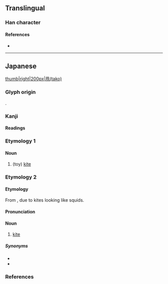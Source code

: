 {{character info/new}}
==Translingual==

===Han character===
{{Han char|rn=16|rad=几|as=03|sn=5|four=|canj=HNLB|ids=⿵⺇巾}}

====References====
* {{Han ref|kx=0134.081|dkj=01749|dj=0299.190|hdz=10276.111|uh=51E7|ud=20967}}

----

==Japanese==
[[file:Takoagetaikai873.JPG|thumb|right|200px|凧(tako)]]

===Glyph origin===
{{ja-etym-kokuji}}.

===Kanji===
{{ja-kanji|grade=n|rs=几03}}

====Readings====
{{ja-readings
|kun=たこ-, いかのぼり-
}}

===Etymology 1===
{{ja-kanjitab|たこ|yomi=k}}
{{rfe|ja}}

====Noun====
{{ja-noun|たこ}}

# (toy) [[kite]] {{gloss|a tethered object lifted by wind}}

===Etymology 2===
{{ja-kanjitab|yomi=o}}

====Etymology====
From {{ja-r|烏賊|いか}}, due to kites looking like squids.

====Pronunciation====
{{ja-pron|いか|y=o|acc=0|acc_ref=DJR}}

====Noun====
{{ja-noun|いか}}

# {{lb|ja|Kansai}} [[kite]]

=====Synonyms=====
* {{ja-r|凧|たこ}}
* {{ja-r|いかのぼり}}

===References===
<references/>